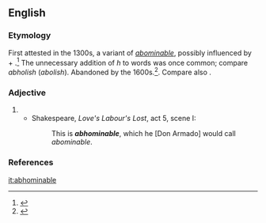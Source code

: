 ==English==

===Etymology===
First attested in the 1300s, a variant of ''[[abominable]]'', possibly influenced by {{etyl|la|en}} {{term|ab|lang=la}} + {{term|homine||man|lang=la}}.<ref>{{R:MW3 1976|page=3}}</ref> The unnecessary addition of ''h'' to words was once common; compare ''abholish'' (''abolish''). Abandoned by the 1600s.<ref>{{R:CDOE|page=4}}</ref>. Compare also {{term|abhomination|lang=en}}.

===Adjective===
{{en-adj}}

# {{obsolete form of|abominable}} 
#* Shakespeare, ''Love's Labour's Lost'', act 5, scene I:
#*: This is '''''abhominable''''', which he [Don Armado] would call ''abominable''.

===References===
<references/>

[[it:abhominable]]